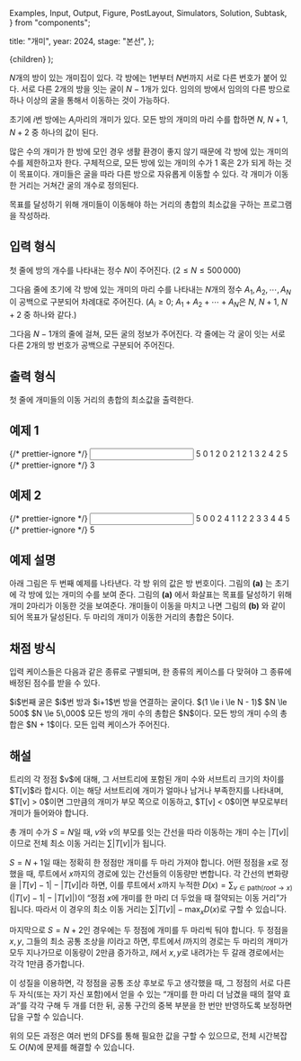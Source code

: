   Examples,
  Input,
  Output,
  Figure,
  PostLayout,
  Simulators,
  Solution,
  Subtask,
} from "components";

  title: "개미",
  year: 2024,
  stage: "본선",
};

  <PostLayout meta={meta}>{children}</PostLayout>
);


$N$개의 방이 있는 개미집이 있다.
각 방에는 $1$번부터 $N$번까지 서로 다른 번호가 붙어 있다.
서로 다른 $2$개의 방을 잇는 굴이 $N - 1$개가 있다.
임의의 방에서 임의의 다른 방으로 하나 이상의 굴을 통해서 이동하는 것이 가능하다.

초기에 $i$번 방에는 $A_i$마리의 개미가 있다.
모든 방의 개미의 마리 수를 합하면 $N$, $N+1$, $N+2$ 중 하나의 값이 된다.

많은 수의 개미가 한 방에 모인 경우 생활 환경이 좋지 않기 때문에
각 방에 있는 개미의 수를 제한하고자 한다.
구체적으로, 모든 방에 있는 개미의 수가 $1$ 혹은 $2$가 되게 하는 것이 목표이다.
개미들은 굴을 따라 다른 방으로 자유롭게 이동할 수 있다.
각 개미가 이동한 거리는 거쳐간 굴의 개수로 정의된다.

목표를 달성하기 위해
개미들이 이동해야 하는 거리의 총합의 최소값을 구하는 프로그램을 작성하라.

## 입력 형식

첫 줄에 방의 개수를 나타내는 정수 $N$이 주어진다.
$(2 \le N \le 500\,000)$

그다음 줄에 초기에 각 방에 있는 개미의 마리 수를 나타내는 $N$개의 정수
$A_1, A_2, \cdots, A_N$이 공백으로 구분되어 차례대로 주어진다.
($A_i \ge 0$;
$A_1 + A_2 + \cdots + A_N$은 $N$, $N + 1$, $N + 2$ 중 하나와 같다.)

그다음 $N - 1$개의 줄에 걸쳐, 모든 굴의 정보가 주어진다.
각 줄에는 각 굴이 잇는 서로 다른 $2$개의 방 번호가 공백으로 구분되어 주어진다.

## 출력 형식

첫 줄에 개미들의 이동 거리의 총합의 최소값을 출력한다.


## 예제 1

<Examples>
  {/* prettier-ignore */}
  <Input>
5
0 1 2 0 2
1 2
1 3
2 4
2 5
  </Input>
  {/* prettier-ignore */}
  <Output>
3
  </Output>
</Examples>


## 예제 2

<Examples>
  {/* prettier-ignore */}
  <Input>
5
0 0 2 4 1
1 2
2 3
3 4
4 5
  </Input>
  {/* prettier-ignore */}
  <Output>
5
  </Output>
</Examples>

## 예제 설명

아래 그림은 두 번째 예제를 나타낸다.
각 방 위의 값은 방 번호이다.
그림의 **(a)** 는 초기에 각 방에 있는 개미의 수를 보여 준다.
그림의 **(a)** 에서 화살표는 목표를 달성하기 위해
개미 $2$마리가 이동한 것을 보여준다.
개미들이 이동을 마치고 나면 그림의 **(b)** 와 같이 되어 목표가 달성된다.
두 마리의 개미가 이동한 거리의 총합은 $5$이다.

<div style={{ display: "flex" }}>
  <Figure
    src="/2025/f-4-50962be7-46b4-44a1-b5fd-313a0328fc9c.png"
    width={1000}
  />
</div>

## 채점 방식

입력 케이스들은 다음과 같은 종류로 구별되며, 한 종류의 케이스를 다 맞혀야 그 종류에 배정된 점수를 받을 수 있다.

<Subtask index={1} score={13}>
  $i$번째 굴은 $i$번 방과 $i+1$번 방을 연결하는 굴이다. $(1 \le i \le N - 1)$
</Subtask>
<Subtask index={2} score={9}>
  $N \le 500$
</Subtask>
<Subtask index={3} score={7}>
  $N \le 5\,000$
</Subtask>
<Subtask index={4} score={12}>
  모든 방의 개미 수의 총합은 $N$이다.
</Subtask>
<Subtask index={5} score={21}>
  모든 방의 개미 수의 총합은 $N + 1$이다.
</Subtask>
<Subtask index={6} score={38}>
  모든 입력 케이스가 주어진다.
</Subtask>

## 해설

<Solution>
트리의 각 정점 $v$에 대해, 그 서브트리에 포함된 개미 수와 서브트리 크기의 차이를 $T[v]$라 합시다. 이는 해당 서브트리에 개미가 얼마나 남거나 부족한지를 나타내며, $T[v] > 0$이면 그만큼의 개미가 부모 쪽으로 이동하고, $T[v] < 0$이면 부모로부터 개미가 들어와야 합니다.

총 개미 수가 $S = N$일 때, $v$와 $v$의 부모를 잇는 간선을 따라 이동하는 개미 수는 $|T[v]|$이므로 전체 최소 이동 거리는 $\sum |T[v]|$가 됩니다.

$S = N + 1$일 때는 정확히 한 정점만 개미를 두 마리 가져야 합니다. 어떤 정점을 $x$로 정했을 때, 루트에서 $x$까지의 경로에 있는 간선들의 이동량만 변합니다. 각 간선의 변화량을 $|T[v]-1| - |T[v]|$라 하면, 이를 루트에서 $x$까지 누적한 $D(x) = \sum_{v \in \text{path}(root\to x)} (|T[v]-1| - |T[v]|)$이 “정점 $x$에 개미를 한 마리 더 두었을 때 절약되는 이동 거리”가 됩니다. 따라서 이 경우의 최소 이동 거리는 $\sum |T[v]| - \max_x D(x)$로 구할 수 있습니다.

마지막으로 $S = N + 2$인 경우에는 두 정점에 개미를 두 마리씩 둬야 합니다. 두 정점을 $x, y$, 그들의 최소 공통 조상을 $l$이라고 하면, 루트에서 $l$까지의 경로는 두 마리의 개미가 모두 지나가므로 이동량이 2만큼 증가하고, $l$에서 $x, y$로 내려가는 두 갈래 경로에서는 각각 1만큼 증가합니다.

이 성질을 이용하면, 각 정점을 공통 조상 후보로 두고 생각했을 때, 그 정점의 서로 다른 두 자식(또는 자기 자신 포함)에서 얻을 수 있는 “개미를 한 마리 더 남겼을 때의 절약 효과”를 각각 구해 두 개를 더한 뒤, 공통 구간의 중복 부분을 한 번만 반영하도록 보정하면 답을 구할 수 있습니다.

위의 모든 과정은 여러 번의 DFS를 통해 필요한 값을 구할 수 있으므로, 전체 시간복잡도 $O(N)$에 문제를 해결할 수 있습니다.
</Solution>
